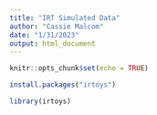 ```yaml
---
title: "IRT Simulated Data"
author: "Cassie Malcom"
date: "1/31/2023"
output: html_document
---
```


```r
knitr::opts_chunk$set(echo = TRUE)
```

```r
install.packages("irtoys")
```

```r
library(irtoys)
```

```r

```
